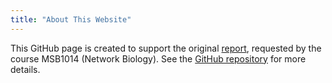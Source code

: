 ```yaml
---
title: "About This Website"
---
```


This GitHub page is created to support the original [report](https://github.com/Rrtk2/MSB1014-Network_Biology-Project/tree/master/Project/Report), requested by the course MSB1014 (Network Biology). 
See the [GitHub repository](https://github.com/Rrtk2/MSB1014-Network_Biology-Project) for more details.
